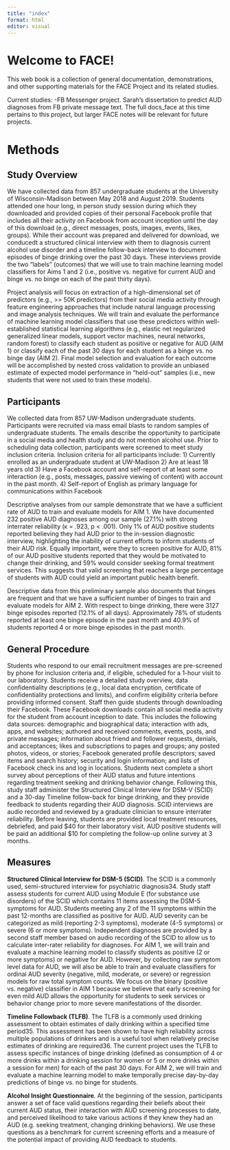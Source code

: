 ```yaml
---
title: "index"
format: html
editor: visual
---
```


# Welcome to FACE! {.unnumbered}

This web book is a collection of general documentation, demonstrations, and other supporting materials for the FACE Project and its related studies.

Current studies: -FB Messenger project. Sarah's dissertation to predict AUD diagnoses from FB private message text. The full docs_face at this time pertains to this project, but larger FACE notes will be relevant for future projects.

# Methods

## Study Overview

We have collected data from 857 undergraduate students at the University of Wisconsin-Madison between May 2018 and August 2019. Students attended one hour long, in person study session during which they downloaded and provided copies of their personal Facebook profile that includes all their activity on Facebook from account inception until the day of this download (e.g., direct messages, posts, images, events, likes, groups). While their account was prepared and delivered for download, we conducedt a structured clinical interview with them to diagnosis current alcohol use disorder and a timeline follow-back interview to document episodes of binge drinking over the past 30 days. These interviews provide the two “labels” (outcomes) that we will use to train machine learning model classifiers for Aims 1 and 2 (i.e., positive vs. negative for current AUD and binge vs. no binge on each of the past thirty days).

Project analysis will focus on extraction of a high-dimensional set of predictors (e.g., \>\> 50K predictors) from their social media activity through feature engineering approaches that include natural language processing and image analysis techniques. We will train and evaluate the performance of machine learning model classifiers that use these predictors within well-established statistical learning algorithms (e.g., elastic net regularized generalized linear models, support vector machines, neural networks, random forest) to classify each student as positive or negative for AUD (AIM 1) or classify each of the past 30 days for each student as a binge vs. no binge day (AIM 2). Final model selection and evaluation for each outcome will be accomplished by nested cross validation to provide an unbiased estimate of expected model performance in “held-out” samples (i.e., new students that were not used to train these models).

## Participants

We collected data from 857 UW-Madison undergraduate students. Participants were recruited via mass email blasts to random samples of undergraduate students. The emails describe the opportunity to participate in a social media and health study and do not mention alcohol use. Prior to scheduling data collection, participants were screened to meet study inclusion criteria. Inclusion criteria for all participants include: 1) Currently enrolled as an undergraduate student at UW-Madison 2) Are at least 18 years old 3) Have a Facebook account and self-report of at least some interaction (e.g., posts, messages, passive viewing of content) with account in the past month. 4) Self-report of English as primary language for communications within Facebook

Descriptive analyses from our sample demonstrate that we have a sufficient rate of AUD to train and evaluate models for AIM 1. We have documented 232 positive AUD diagnoses among our sample (27.1%) with strong interrater reliability (κ = .923, p \< .001). Only 1% of AUD positive students reported believing they had AUD prior to the in-session diagnostic interview, highlighting the inability of current efforts to inform students of their AUD risk. Equally important, were they to screen positive for AUD, 81% of our AUD positive students reported that they would be motivated to change their drinking, and 59% would consider seeking formal treatment services. This suggests that valid screening that reaches a large percentage of students with AUD could yield an important public health benefit.

Descriptive data from this preliminary sample also documents that binges are frequent and that we have a sufficient number of binges to train and evaluate models for AIM 2. With respect to binge drinking, there were 3127 binge episodes reported (12.1% of all days). Approximately 78% of students reported at least one binge episode in the past month and 40.9% of students reported 4 or more binge episodes in the past month.

## General Procedure

Students who respond to our email recruitment messages are pre-screened by phone for inclusion criteria and, if eligible, scheduled for a 1-hour visit to our laboratory. Students receive a detailed study overview, data confidentiality descriptions (e.g., local data encryption, certificate of confidentiality protections and limits), and confirm eligibility criteria before providing informed consent. Staff then guide students through downloading their Facebook. These Facebook downloads contain all social media activity for the student from account inception to date. This includes the following data sources: demographic and biographical data; interaction with ads, apps, and websites; authored and received comments, events, posts, and private messages; information about friend and follower requests, denials, and acceptances; likes and subscriptions to pages and groups; any posted photos, videos, or stories; Facebook generated profile descriptors; saved items and search history; security and login information; and lists of Facebook check ins and log in locations. Students next complete a short survey about perceptions of their AUD status and future intentions regarding treatment seeking and drinking behavior change. Following this, study staff administer the Structured Clinical Interview for DSM-V (SCID) and a 30-day Timeline follow-back for binge drinking, and they provide feedback to students regarding their AUD diagnosis. SCID interviews are audio recorded and reviewed by a graduate clinician to ensure interrater reliability. Before leaving, students are provided local treatment resources, debriefed, and paid \$40 for their laboratory visit. AUD positive students will be paid an additional \$10 for completing the follow-up online survey at 3 months.

## Measures

**Structured Clinical Interview for DSM-5 (SCID)**. The SCID is a commonly used, semi-structured interview for psychiatric diagnosis34. Study staff assess students for current AUD using Module E (for substance use disorders) of the SCID which contains 11 items assessing the DSM-5 symptoms for AUD. Students meeting any 2 of the 11 symptoms within the past 12-months are classified as positive for AUD. AUD severity can be categorized as mild (reporting 2-3 symptoms), moderate (4-5 symptoms) or severe (6 or more symptoms). Independent diagnoses are provided by a second staff member based on audio recording of the SCID to allow us to calculate inter-rater reliability for diagnoses. For AIM 1, we will train and evaluate a machine learning model to classify students as positive (2 or more symptoms) or negative for AUD. However, by collecting raw symptom level data for AUD, we will also be able to train and evaluate classifiers for ordinal AUD severity (negative, mild, moderate, or severe) or regression models for raw total symptom counts. We focus on the binary (positive vs. negative) classifier in AIM 1 because we believe that early screening for even mild AUD allows the opportunity for students to seek services or behavior change prior to more severe manifestations of the disorder.

**Timeline Followback (TLFB)**. The TLFB is a commonly used drinking assessment to obtain estimates of daily drinking within a specified time period35. This assessment has been shown to have high reliability across multiple populations of drinkers and is a useful tool when relatively precise estimates of drinking are required36. The current project uses the TLFB to assess specific instances of binge drinking (defined as consumption of 4 or more drinks within a drinking session for women or 5 or more drinks within a session for men) for each of the past 30 days. For AIM 2, we will train and evaluate a machine learning model to make temporally precise day-by-day predictions of binge vs. no binge for students.

**Alcohol Insight Questionnaire**. At the beginning of the session, participants answer a set of face valid questions regarding their beliefs about their current AUD status, their interaction with AUD screening processes to date, and perceived likelihood to take various actions if they knew they had an AUD (e.g. seeking treatment, changing drinking behaviors). We use these questions as a benchmark for current screening efforts and a measure of the potential impact of providing AUD feedback to students.
